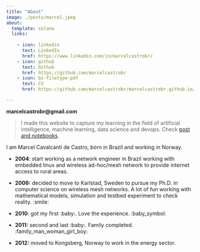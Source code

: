 ```yaml
---
title: "About"
image: ./posts/marcel.jpeg
about:
  template: solana
  links:
    
    - icon: linkedin
      text: LinkedIn
      href: https://www.linkedin.com/in/marcelcastrobr/
    - icon: github
      text: Github
      href: https://github.com/marcelcastrobr
    - icon: bi-filetype-pdf
      text: CV
      href: https://github.com/marcelcastrobr/marcelcastrobr.github.io/blob/main/cv/cv-marcelcastro.pdf

---
```


**marcelcastrobr@gmail.com**



> I made this website to capture my learning in the field of artificial intelligence, machine learning, data science and devops. Check [post and notebooks](https://marcelcastrobr.github.io/notebooks/).



I am Marcel Cavalcanti de Castro, born in Brazil and working in Norway.

- **2004**: start working as a network engineer in Brazil working with embedded linux and wireless ad-hoc/mesh network to provide internet access to rural areas.
- **2006:** decided to move to Karlstad, Sweden to pursue my Ph.D. in computer science on wireless mesh networks. A lot of fun working with mathematical models, simulation and testbed experiment to check reality. :smile:

- **2010**: got my first  :baby:.  Love the experience. :baby_symbol:
- **2011:** second and last  :baby:. Family completed. :family_man_woman_girl_boy:  
- **2012:** moved to Kongsberg, Norway to work in the energy sector. 

